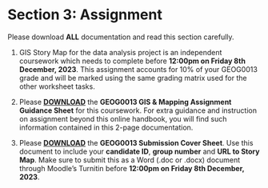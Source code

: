 # Section 3: Assignment {-}

Please download **ALL** documentation and read this section carefully.

1. GIS Story Map for the data analysis project is an independent coursework which needs to complete before **12:00pm on Friday 8th December, 2023**. This assignment accounts for 10% of your GEOG0013 grade and will be marked using the same grading matrix used for the other worksheet tasks. 

2. Please [**DOWNLOAD**](https://github.com/UCLPG-MSC-SGDS/GEOG0013-GIS/raw/main/Documentation/GEOG0013%20GIS%20&%20Mapping%20Assignment%20Guidance%20Sheet.docx) the **GEOG0013 GIS & Mapping Assignment Guidance Sheet** for this coursework. For extra guidance and instruction on assignment beyond this online handbook, you will find such information contained in this 2-page documentation.

3. Please [**DOWNLOAD**](https://github.com/UCLPG-MSC-SGDS/GEOG0013-GIS/raw/main/Documentation/GEOG0013%20Submission%20Cover%20Sheet.docx) the **GEOG0013 Submission Cover Sheet**. Use this document to include your **candidate ID**, **group number** and **URL to Story Map**. Make sure to submit this as a Word (.doc or .docx) document through Moodle's Turnitin before **12:00pm on Friday 8th December, 2023**. 